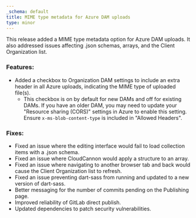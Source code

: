 ```yaml
---
_schema: default
title: MIME type metadata for Azure DAM uploads
type: minor
---
```

This release added a MIME type metadata option for Azure DAM uploads. It also addressed issues affecting .json schemas, arrays, and the Client Organization list.

### Features:

* Added a checkbox to Organization DAM settings to include an extra header in all Azure uploads, indicating the MIME type of uploaded file(s).
  * This checkbox is on by default for new DAMs and off for existing DAMs. If you have an older DAM, you may need to update your "Resource sharing (CORS)" settings in Azure to enable this setting. Ensure `x-ms-blob-content-type` is included in "Allowed Headers".

### Fixes:

* Fixed an issue where the editing interface would fail to load collection items with a .json schema.
* Fixed an issue where CloudCannon would apply a structure to an array.
* Fixed an issue where navigating to another browser tab and back would cause the Client Organization list to refresh.
* Fixed an issue preventing dart-sass from running and updated to a new version of dart-sass.
* Better messaging for the number of commits pending on the Publishing page.
* Improved reliability of GitLab direct publish.
* Updated dependencies to patch security vulnerabilities.